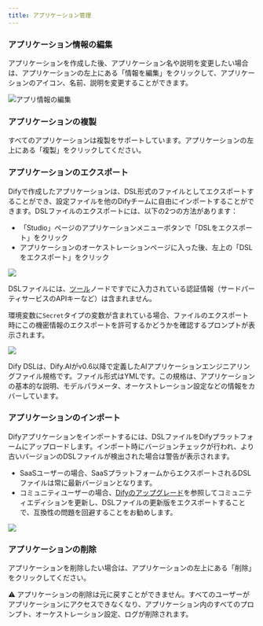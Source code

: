 ```yaml
---
title: アプリケーション管理
---
```


### アプリケーション情報の編集

アプリケーションを作成した後、アプリケーション名や説明を変更したい場合は、アプリケーションの左上にある「情報を編集」をクリックして、アプリケーションのアイコン、名前、説明を変更することができます。

![アプリ情報の編集](https://assets-docs.dify.ai/dify-enterprise-mintlify/en/guides/management/63a449e9a8ae337b9c067165d1674a45.png)

### アプリケーションの複製

すべてのアプリケーションは複製をサポートしています。アプリケーションの左上にある「複製」をクリックしてください。

### アプリケーションのエクスポート

Difyで作成したアプリケーションは、DSL形式のファイルとしてエクスポートすることができ、設定ファイルを他のDifyチームに自由にインポートすることができます。DSLファイルのエクスポートには、以下の2つの方法があります：

* 「Studio」ページのアプリケーションメニューボタンで「DSLをエクスポート」をクリック
* アプリケーションのオーケストレーションページに入った後、左上の「DSLをエクスポート」をクリック

![](https://assets-docs.dify.ai/dify-enterprise-mintlify/en/guides/management/544c18d770e230db93d6756bba98d8a7.png)

DSLファイルには、[ツール](/ja-jp/guides/workflow/nodes/tools)ノードですでに入力されている認証情報（サードパーティサービスのAPIキーなど）は含まれません。

環境変数に`Secret`タイプの変数が含まれている場合、ファイルのエクスポート時にこの機密情報のエクスポートを許可するかどうかを確認するプロンプトが表示されます。

![](https://assets-docs.dify.ai/dify-enterprise-mintlify/en/guides/management/25ce002ef7f0392fc6b3b6975ae137ec.png)

<Info>
Dify DSLは、Dify.AIがv0.6以降で定義したAIアプリケーションエンジニアリングファイル規格です。ファイル形式はYMLです。この規格は、アプリケーションの基本的な説明、モデルパラメータ、オーケストレーション設定などの情報をカバーしています。
</Info>

### アプリケーションのインポート

Difyアプリケーションをインポートするには、DSLファイルをDifyプラットフォームにアップロードします。インポート時にバージョンチェックが行われ、より古いバージョンのDSLファイルが検出された場合は警告が表示されます。

- SaaSユーザーの場合、SaaSプラットフォームからエクスポートされるDSLファイルは常に最新バージョンとなります。
- コミュニティユーザーの場合、[Difyのアップグレード](/ja-jp/getting-started/install-self-hosted/docker-compose#difyのアップグレード)を参照してコミュニティエディションを更新し、DSLファイルの更新版をエクスポートすることで、互換性の問題を回避することをお勧めします。

![](https://assets-docs.dify.ai/2024/11/487d2c1cc8b86666feb35ea8a346c053.png)

### アプリケーションの削除

アプリケーションを削除したい場合は、アプリケーションの左上にある「削除」をクリックしてください。

<Info>
⚠️ アプリケーションの削除は元に戻すことができません。すべてのユーザーがアプリケーションにアクセスできなくなり、アプリケーション内のすべてのプロンプト、オーケストレーション設定、ログが削除されます。
</Info>